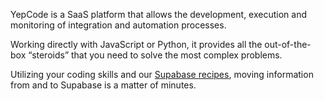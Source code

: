 YepCode is a SaaS platform that allows the development, execution and monitoring of integration and automation processes.

Working directly with JavaScript or Python, it provides all the out-of-the-box “steroids” that you need to solve the most complex problems.

Utilizing your coding skills and our [Supabase recipes](https://yepcode.io/recipes/supabase/), moving information from and to Supabase is a matter of minutes.
